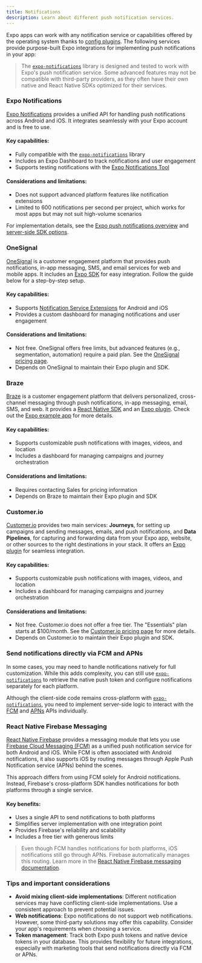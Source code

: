 ```yaml
---
title: Notifications
description: Learn about different push notification services.
---
```



Expo apps can work with any notification service or capabilities offered by the operating system thanks to [config plugins](/config-plugins/introduction/). The following services provide purpose-built Expo integrations for implementing push notifications in your app:

> The [`expo-notifications`](/versions/latest/sdk/notifications/) library is designed and tested to work with Expo's push notification service. Some advanced features may not be compatible with third-party providers, as they often have their own native and React Native SDKs optimized for their services.

### Expo Notifications

[Expo Notifications](/push-notifications/overview) provides a unified API for handling push notifications across Android and iOS. It integrates seamlessly with your Expo account and is free to use.

#### Key capabilities:

- Fully compatible with the [`expo-notifications`](/versions/latest/sdk/notifications/) library
- Includes an Expo Dashboard to track notifications and user engagement
- Supports testing notifications with the [Expo Notifications Tool](https://expo.dev/notifications)

#### Considerations and limitations:

- Does not support advanced platform features like notification extensions
- Limited to 600 notifications per second per project, which works for most apps but may not suit high-volume scenarios

For implementation details, see the [Expo push notifications overview](/push-notifications/overview) and [server-side SDK options](https://docs.expo.dev/push-notifications/sending-notifications/#send-push-notifications-using-a-servers).

### OneSignal

[OneSignal](https://onesignal.com/) is a customer engagement platform that provides push notifications, in-app messaging, SMS, and email services for web and mobile apps. It includes an [Expo SDK](https://github.com/OneSignal/onesignal-expo-plugin) for easy integration. Follow the guide below for a step-by-step setup.

#### Key capabilities:

- Supports [Notification Service Extensions](https://documentation.onesignal.com/docs/service-extensions) for Android and iOS
- Provides a custom dashboard for managing notifications and user engagement

#### Considerations and limitations:

- Not free. OneSignal offers free limits, but advanced features (e.g., segmentation, automation) require a paid plan. See the [OneSignal pricing page](https://onesignal.com/pricing).
- Depends on OneSignal to maintain their Expo plugin and SDK.

<BoxLink
  title="OneSignal Expo SDK Setup"
  description="Learn how to integrate OneSignal in your Expo project."
  href="https://documentation.onesignal.com/docs/react-native-expo-sdk-setup"
/>

### Braze

[Braze](https://www.braze.com/) is a customer engagement platform that delivers personalized, cross-channel messaging through push notifications, in-app messaging, email, SMS, and web. It provides a [React Native SDK](https://github.com/braze-inc/braze-react-native-sdk) and an [Expo plugin](https://github.com/braze-inc/braze-expo-plugin/tree/main). Check out the [Expo example app](https://github.com/braze-inc/braze-expo-plugin/tree/main/example) for more details.

#### Key capabilities:

- Supports customizable push notifications with images, videos, and location
- Includes a dashboard for managing campaigns and journey orchestration

#### Considerations and limitations:

- Requires contacting Sales for pricing information
- Depends on Braze to maintain their Expo plugin and SDK

<BoxLink
  title="Braze Expo Setup"
  description="Learn how to integrate Braze in your Expo project."
  href="https://www.braze.com/docs/developer_guide/platforms/react_native/sdk_integration"
/>

### Customer.io

[Customer.io](http://Customer.io) provides two main services: **Journeys**, for setting up campaigns and sending messages, emails, and push notifications, and **Data Pipelines**, for capturing and forwarding data from your Expo app, website, or other sources to the right destinations in your stack. It offers an [Expo plugin](https://github.com/customerio/customerio-expo-plugin) for seamless integration.

#### Key capabilities:

- Supports customizable push notifications with images, videos, and location
- Includes a dashboard for managing campaigns and journey orchestration

#### Considerations and limitations:

- Not free. Customer.io does not offer a free tier. The "Essentials" plan starts at $100/month. See the [Customer.io pricing page](https://customer.io/pricing) for more details.
- Depends on Customer.io to maintain their Expo plugin and SDK.

<BoxLink
  title="Customer.io Expo Quick Start Guide"
  description="Learn how to integrate Customer.io in your Expo project."
  href="https://docs.customer.io/sdk/expo/quick-start-guide/"
/>

### Send notifications directly via FCM and APNs

In some cases, you may need to handle notifications natively for full customization. While this adds complexity, you can still use [`expo-notifications`](/versions/latest/sdk/notifications/) to retrieve the native push token and configure notifications separately for each platform.

Although the client-side code remains cross-platform with [`expo-notifications`](/versions/latest/sdk/notifications/), you need to implement server-side logic to interact with the [FCM](https://firebase.google.com/docs/cloud-messaging) and [APNs](https://developer.apple.com/documentation/usernotifications) APIs individually.

### React Native Firebase Messaging

[React Native Firebase](https://rnfirebase.io/) provides a messaging module that lets you use [Firebase Cloud Messaging (FCM)](https://firebase.google.com/docs/cloud-messaging) as a unified push notification service for both Android and iOS. While FCM is often associated with Android notifications, it also supports iOS by routing messages through Apple Push Notification service (APNs) behind the scenes.

This approach differs from using FCM solely for Android notifications. Instead, Firebase's cross-platform SDK handles notifications for both platforms through a single service.

#### Key benefits:

- Uses a single API to send notifications to both platforms
- Simplifies server implementation with one integration point
- Provides Firebase's reliability and scalability
- Includes a free tier with generous limits

> Even though FCM handles notifications for both platforms, iOS notifications still go through APNs. Firebase automatically manages this routing. Learn more in the [React Native Firebase messaging documentation](https://rnfirebase.io/messaging/usage).

### Tips and important considerations

- **Avoid mixing client-side implementations**: Different notification services may have conflicting client-side implementations. Use a consistent approach to prevent potential issues.
- **Web notifications**: Expo notifications do not support web notifications. However, some third-party solutions may offer this capability. Consider your app's requirements when choosing a service.
- **Token management**: Track both Expo push tokens and native device tokens in your database. This provides flexibility for future integrations, especially with marketing tools that send notifications directly via FCM or APNs.
